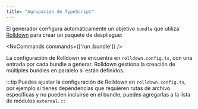 ```yaml
---
title: "Agrupación de TypeScript"
---
```





El generador configura automáticamente un objetivo `bundle` que utiliza [Rolldown](https://rolldown.rs/) para crear un paquete de despliegue:

<NxCommands commands={['run <project-name>:bundle']} />

La configuración de Rolldown se encuentra en `rolldown.config.ts`, con una entrada por cada bundle a generar. Rolldown gestiona la creación de múltiples bundles en paralelo si están definidos.

:::tip
Puedes ajustar la configuración de Rolldown en `rolldown.config.ts`, por ejemplo si tienes dependencias que requieren rutas de archivo específicas y no pueden incluirse en el bundle, puedes agregarlas a la lista de módulos `external`.
:::